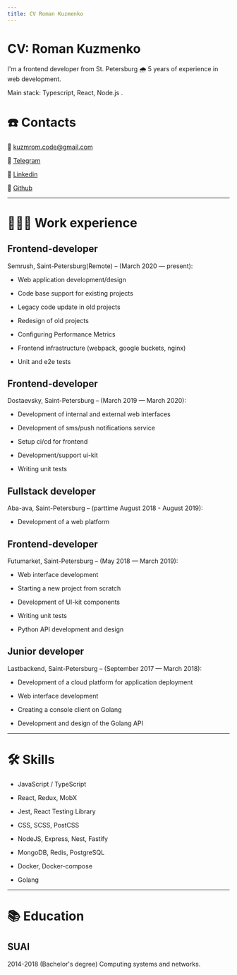 ```yaml
---
title: CV Roman Kuzmenko
---
```


# CV: Roman Kuzmenko

I'm a frontend developer from St. Petersburg 🌧 5 years of experience in web development.

Main stack: Typescript, React, Node.js .

# ☎️ Contacts

📧 kuzmrom.code@gmail.com

🔗  [Telegram](https://t.me/rkuzmen)

🔗  [Linkedin](https://www.linkedin.com/in/roman-kuzmenko-b270ba136/)

🔗  [Github](https://github.com/kuzmrom7)

---

# **👩🏻‍💻** Work experience

## Frontend-developer

Semrush, Saint-Petersburg(Remote) – (March 2020 — present):

- Web application development/design

- Code base support for existing projects

- Legacy code update in old projects

- Redesign of old projects

- Configuring Performance Metrics

- Frontend infrastructure (webpack, google buckets, nginx)

- Unit and e2e tests

## Frontend-developer

Dostaevsky, Saint-Petersburg – (March 2019 — March 2020):

- Development of internal and external web interfaces

- Development of sms/push notifications service

- Setup ci/cd for frontend

- Development/support ui-kit

- Writing unit tests

## Fullstack developer

Aba-ava, Saint-Petersburg – (parttime August 2018 - August 2019):

- Development of a web platform

## Frontend-developer

Futumarket, Saint-Petersburg – (May 2018 — March 2019):

- Web interface development

- Starting a new project from scratch

- Development of UI-kit components

- Writing unit tests

- Python API development and design

## Junior developer

Lastbackend, Saint-Petersburg – (September 2017 — March 2018):

- Development of a cloud platform for application deployment

- Web interface development

- Creating a console client on Golang

- Development and design of the Golang API

---

# 🛠 Skills

- JavaScript / TypeScript

- React, Redux, MobX

- Jest, React Testing Library

- CSS, SCSS, PostCSS

- NodeJS, Express, Nest, Fastify

- MongoDB, Redis, PostgreSQL

- Docker, Docker-compose

- Golang

---

# 📚 Education

## SUAI

2014-2018 (Bachelor's degree)
Computing systems and networks.
